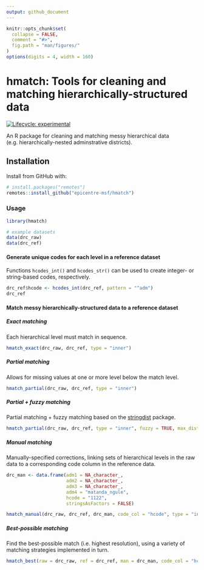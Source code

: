 ```yaml
---
output: github_document
---
```


<!-- README.md is generated from README.Rmd. Please edit that file -->

```r
knitr::opts_chunk$set(
  collapse = FALSE,
  comment = "#>",
  fig.path = "man/figures/"
)
options(digits = 4, width = 160)
```

# hmatch: Tools for cleaning and matching hierarchically-structured data
<!-- badges: start -->
[![Lifecycle: experimental](https://img.shields.io/badge/lifecycle-experimental-orange.svg)](https://www.tidyverse.org/lifecycle/#experimental)
<!-- badges: end -->

An R package for cleaning and matching messy hierarchical data (e.g. hierarchically-nested adminstrative districts).



## Installation

Install from GitHub with:

```r
# install.packages("remotes")
remotes::install_github("epicentre-msf/hmatch")
```

### Usage

```r
library(hmatch)

# example datasets
data(drc_raw)
data(drc_ref)
```


#### Generate unique codes for each level in a reference dataset

Functions `hcodes_int()` and `hcodes_str()` can be used to create integer- or string-based codes, respectively.

```r
drc_ref$hcode <- hcodes_int(drc_ref, pattern = "^adm")
drc_ref
```

#### Match messy hierarchically-structured data to a reference dataset

##### Exact matching

Each hierarchical level must match in sequence.

```r
hmatch_exact(drc_raw, drc_ref, type = "inner")
```

##### Partial matching

Allows for missing values at one or more level below the match level.

```r
hmatch_partial(drc_raw, drc_ref, type = "inner")
```

##### Partial + fuzzy matching

Partial matching + fuzzy matching based on the [stringdist](https://github.com/markvanderloo/stringdist) package.

```r
hmatch_partial(drc_raw, drc_ref, type = "inner", fuzzy = TRUE, max_dist = 2)
```

##### Manual matching

Manually-specified corrections, linking sets of hierarchical levels in the raw data to a corresponding code column in the reference data.

```r
drc_man <- data.frame(adm1 = NA_character_,
                      adm2 = NA_character_,
                      adm3 = NA_character_,
                      adm4 = "matanda_ngule",
                      hcode = "1122",
                      stringsAsFactors = FALSE)

hmatch_manual(drc_raw, drc_ref, drc_man, code_col = "hcode", type = "inner")
```

##### Best-possible matching

Find the best-possible match (i.e. highest resolution), using a variety of matching strategies implemented in turn.

```r
hmatch_best(raw = drc_raw, ref = drc_ref, man = drc_man, code_col = "hcode")
```
